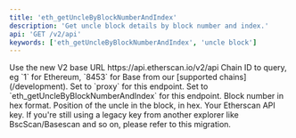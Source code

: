 ```yaml
---
title: 'eth_getUncleByBlockNumberAndIndex'
description: 'Get uncle block details by block number and index.'
api: 'GET /v2/api'
keywords: ['eth_getUncleByBlockNumberAndIndex', 'uncle block']
---
```



<CreditChip description="Returns information about an uncle by block number and index" />

  <ParamField path="v2" type="string" default="v2">
    Use the new V2 base URL https://api.etherscan.io/v2/api
  </ParamField>
  <ParamField query="chainid" type="string" default="1">
    Chain ID to query, eg `1` for Ethereum, `8453` for Base from our [supported chains](/development).
  </ParamField>
  <ParamField query="module" type="string" default="proxy">
    Set to `proxy` for this endpoint.
  </ParamField>
  <ParamField query="action" type="string" default="eth_getUncleByBlockNumberAndIndex">
    Set to `eth_getUncleByBlockNumberAndIndex` for this endpoint.
  </ParamField>
  <ParamField query="tag" type="string" default="0xC63276">
    Block number in hex format.
  </ParamField>
  <ParamField query="index" type="string" default="0x0">
    Position of the uncle in the block, in hex.
  </ParamField>
  <ParamField query="apikey" type="string">
    Your Etherscan API key. If you're still using a legacy key from another explorer like BscScan/Basescan and so on, please refer to this migration.
  </ParamField>
